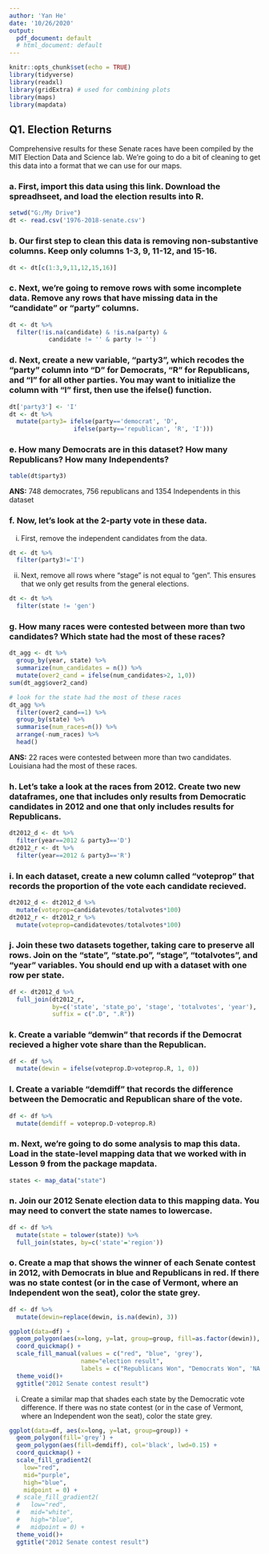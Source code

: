 ```yaml
---
author: 'Yan He'
date: '10/26/2020'
output:
  pdf_document: default
  # html_document: default
---
```


```r
knitr::opts_chunk$set(echo = TRUE) 
library(tidyverse) 
library(readxl)
library(gridExtra) # used for combining plots
library(maps) 
library(mapdata)
```

## Q1. Election Returns
Comprehensive results for these Senate races have been compiled by the MIT Election Data and Science lab. We’re going to do a bit of cleaning to get this data into a format that we can use for our maps.

### a. First, import this data using this link. Download the spreadhseet, and load the election results into R.
```r
setwd("G:/My Drive")
dt <- read.csv('1976-2018-senate.csv')
```
### b. Our first step to clean this data is removing non-substantive columns. Keep only columns 1-3, 9, 11-12, and 15-16.
```r
dt <- dt[c(1:3,9,11,12,15,16)]
```

### c. Next, we’re going to remove rows with some incomplete data. Remove any rows that have missing data in the “candidate” or “party” columns.
```r
dt <- dt %>%
  filter(!is.na(candidate) & !is.na(party) &
           candidate != '' & party != '')
```

### d. Next, create a new variable, “party3”, which recodes the “party” column into “D” for Democrats, “R” for Republicans, and “I” for all other parties. You may want to initialize the column with “I” first, then use the ifelse() function.
```r
dt['party3'] <- 'I'
dt <- dt %>%
  mutate(party3= ifelse(party=='democrat', 'D',
                  ifelse(party=='republican', 'R', 'I')))

```

### e. How many Democrats are in this dataset? How many Republicans? How many Independents?
```r
table(dt$party3)
```
**ANS:** 748 democrates, 756 republicans and 1354 Independents in this dataset

### f. Now, let’s look at the 2-party vote in these data.
i. First, remove the independent candidates from the data.
```r
dt <- dt %>%
  filter(party3!='I')
```
ii. Next, remove all rows where “stage” is not equal to “gen”. This ensures that we only get results from the general elections.
```r
dt <- dt %>%
  filter(state != 'gen')
```

### g. How many races were contested between more than two candidates? Which state had the most of these races?
```r
dt_agg <- dt %>% 
  group_by(year, state) %>%
  summarize(num_candidates = n()) %>%
  mutate(over2_cand = ifelse(num_candidates>2, 1,0))
sum(dt_agg$over2_cand)

# look for the state had the most of these races
dt_agg %>%
  filter(over2_cand==1) %>%
  group_by(state) %>%
  summarise(num_races=n()) %>%
  arrange(-num_races) %>%
  head()
```
**ANS:** 22 races were contested between more than two candidates. Louisiana had the most of these races.

### h. Let’s take a look at the races from 2012. Create two new dataframes, one that includes only results from Democratic candidates in 2012 and one that only includes results for Republicans.
```r
dt2012_d <- dt %>%
  filter(year==2012 & party3=='D')
dt2012_r <- dt %>%
  filter(year==2012 & party3=='R')

```

### i. In each dataset, create a new column called “voteprop” that records the proportion of the vote each candidate recieved.
```r
dt2012_d <- dt2012_d %>%
  mutate(voteprop=candidatevotes/totalvotes*100)
dt2012_r <- dt2012_r %>%
  mutate(voteprop=candidatevotes/totalvotes*100)
```

### j. Join these two datasets together, taking care to preserve all rows. Join on the “state”, “state.po”, “stage”, “totalvotes”, and “year” variables. You should end up with a dataset with one row per state.
```r
df <- dt2012_d %>%
  full_join(dt2012_r, 
            by=c('state', 'state_po', 'stage', 'totalvotes', 'year'),
            suffix = c(".D", ".R"))
```

### k. Create a variable “demwin” that records if the Democrat recieved a higher vote share than the Republican.
```r
df <- df %>%
  mutate(dewin = ifelse(voteprop.D>voteprop.R, 1, 0))
```

### l. Create a variable “demdiff” that records the difference between the Democratic and Republican share of the vote.
```r
df <- df %>%
  mutate(demdiff = voteprop.D-voteprop.R)
```

### m. Next, we’re going to do some analysis to map this data. Load in the state-level mapping data that we worked with in Lesson 9 from the package mapdata.
```r
states <- map_data("state")
```

### n. Join our 2012 Senate election data to this mapping data. You may need to convert the state names to lowercase.
```r
df <- df %>%
  mutate(state = tolower(state)) %>%
  full_join(states, by=c('state'='region'))
```

### o. Create a map that shows the winner of each Senate contest in 2012, with Democrats in blue and Republicans in red. If there was no state contest (or in the case of Vermont, where an Independent won the seat), color the state grey.
```r
df <- df %>%
  mutate(dewin=replace(dewin, is.na(dewin), 3))

ggplot(data=df) +
  geom_polygon(aes(x=long, y=lat, group=group, fill=as.factor(dewin)), col='black', linetype=1, lwd=0.15) +
  coord_quickmap() +
  scale_fill_manual(values = c("red", "blue", 'grey'),
                    name="election result",
                    labels = c("Republicans Won", "Democrats Won", 'NA')) +
  theme_void()+
  ggtitle("2012 Senate contest result")
```
i. Create a similar map that shades each state by the Democratic vote difference. If there was no state contest (or in the case of Vermont, where an Independent won the seat), color the state grey.
```r
ggplot(data=df, aes(x=long, y=lat, group=group)) +
  geom_polygon(fill='grey') + 
  geom_polygon(aes(fill=demdiff), col='black', lwd=0.15) +
  coord_quickmap() +
  scale_fill_gradient2(
    low="red",
    mid="purple",
    high="blue",
    midpoint = 0) +
  # scale_fill_gradient2(
  #   low="red", 
  #   mid="white",
  #   high="blue",
  #   midpoint = 0) +
  theme_void()+
  ggtitle("2012 Senate contest result")
```



